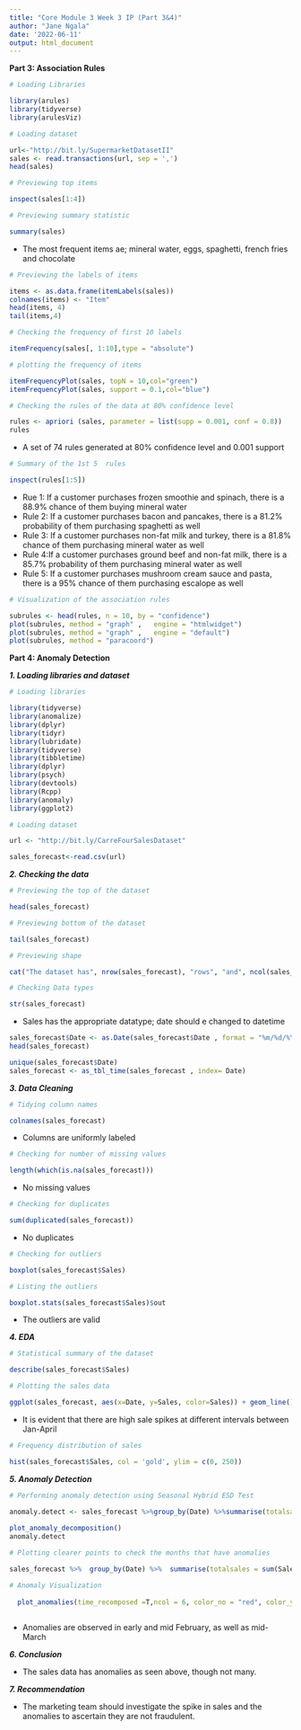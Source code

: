 ---
title: "Core Module 3 Week 3 IP (Part 3&4)"
author: "Jane Ngala"
date: '2022-06-11'
output: html_document
---

**Part 3: Association Rules**

```{r}
# Loading Libraries

library(arules)
library(tidyverse)
library(arulesViz)

```


```{r}
# Loading dataset

url<-"http://bit.ly/SupermarketDatasetII"
sales <- read.transactions(url, sep = ',')
head(sales)
```

```{r}
# Previewing top items 

inspect(sales[1:4])
```

```{r}
# Previewing summary statistic

summary(sales)
```

- The most frequent items ae; mineral water, eggs, spaghetti, french fries and chocolate

```{r}
# Previewing the labels of items

items <- as.data.frame(itemLabels(sales))
colnames(items) <- "Item"
head(items, 4)    
tail(items,4)
```

```{r}
# Checking the frequency of first 10 labels

itemFrequency(sales[, 1:10],type = "absolute")
```

```{r}
# plotting the frequency of items

itemFrequencyPlot(sales, topN = 10,col="green")
itemFrequencyPlot(sales, support = 0.1,col="blue")
```


```{r}
# Checking the rules of the data at 80% confidence level

rules <- apriori (sales, parameter = list(supp = 0.001, conf = 0.8))
rules
```

- A set of 74 rules generated at 80% confidence level and 0.001 support

```{r}
# Summary of the 1st 5  rules

inspect(rules[1:5])

```

- Rue 1: If a customer purchases frozen smoothie and spinach, there is a 88.9% chance of them buying mineral water
- Rule 2: If a customer purchases bacon and pancakes, there is a 81.2% probability of them purchasing spaghetti as well
- Rule 3: If a customer purchases non-fat milk and turkey, there is a 81.8% chance of them purchasing mineral water as well
- Rule 4:If a customer purchases ground beef and non-fat milk, there is a 85.7% probability of them purchasing mineral water as well
- Rule 5: If a customer purchases mushroom cream sauce and pasta, there is a 95% chance of them purchasing escalope as well


```{r}
# Visualization of the association rules

subrules <- head(rules, n = 10, by = "confidence")
plot(subrules, method = "graph" ,   engine = "htmlwidget")
plot(subrules, method = "graph" ,   engine = "default")
plot(subrules, method = "paracoord")

```


**Part 4: Anomaly Detection**

***1. Loading libraries and dataset***


```{r}
# Loading libraries

library(tidyverse)
library(anomalize)
library(dplyr)
library(tidyr)
library(lubridate)
library(tidyverse)
library(tibbletime)
library(dplyr)
library(psych)
library(devtools)
library(Rcpp)
library(anomaly)
library(ggplot2)

```

```{r}
# Loading dataset

url <- "http://bit.ly/CarreFourSalesDataset"

sales_forecast<-read.csv(url)
```

***2. Checking the data***

```{r}
# Previewing the top of the dataset

head(sales_forecast)
```

```{r}
# Previewing bottom of the dataset

tail(sales_forecast)
```

```{r}
# Previewing shape

cat("The dataset has", nrow(sales_forecast), "rows", "and", ncol(sales_forecast), "columns")

```

```{r}
# Checking Data types

str(sales_forecast)
```

- Sales has the appropriate datatype; date should e changed to datetime

```{r}
sales_forecast$Date <- as.Date(sales_forecast$Date , format = "%m/%d/%Y")
head(sales_forecast)

unique(sales_forecast$Date)
sales_forecast <- as_tbl_time(sales_forecast , index= Date)
```

***3. Data Cleaning***

```{r}
# Tidying column names

colnames(sales_forecast)
```

- Columns are uniformly labeled

```{r}
# Checking for number of missing values

length(which(is.na(sales_forecast)))
```

- No missing values

```{r}
# Checking for duplicates

sum(duplicated(sales_forecast))
```

- No duplicates

```{r}
# Checking for outliers

boxplot(sales_forecast$Sales)
```

```{r}
# Listing the outliers

boxplot.stats(sales_forecast$Sales)$out
```

- The outliers are valid

***4. EDA***

```{r}
# Statistical summary of the dataset

describe(sales_forecast$Sales)

```

```{r}
# Plotting the sales data

ggplot(sales_forecast, aes(x=Date, y=Sales, color=Sales)) + geom_line()
```

- It is evident that there are high sale spikes at different intervals between Jan-April

```{r}
# Frequency distribution of sales

hist(sales_forecast$Sales, col = 'gold', ylim = c(0, 250))

```

***5. Anomaly Detection***

```{r}
# Performing anomaly detection using Seasonal Hybrid ESD Test

anomaly.detect <- sales_forecast %>%group_by(Date) %>%summarise(totalsales =sum(eval(as.symbol("Sales")))) %>% ungroup() %>%time_decompose(totalsales) %>%  anomalize(remainder, method = "gesd", alpha = 0.05, max_anoms = 0.2) %>% 
  
plot_anomaly_decomposition()
anomaly.detect
```

```{r}
# Plotting clearer points to check the months that have anomalies

sales_forecast %>%  group_by(Date) %>%  summarise(totalsales = sum(Sales),.group='drop') %>%  time_decompose(totalsales, method = "stl", frequency = "auto", trend = "auto") %>%  anomalize(remainder, method = "gesd") %>%  time_recompose() %>%

# Anomaly Visualization
  
  plot_anomalies(time_recomposed =T,ncol = 6, color_no = "red", color_yes = "green",fill_ribbon ="yellow")
  
```

- Anomalies are observed in early and mid February, as well as mid-March

***6. Conclusion***

- The sales data has anomalies as seen above, though not many.

***7. Recommendation***

- The marketing team should investigate the spike in sales and the anomalies to ascertain they are not fraudulent.

